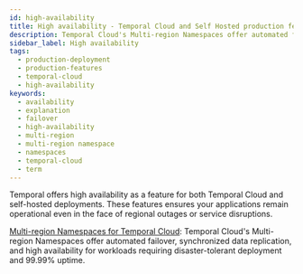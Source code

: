 ```yaml
---
id: high-availability
title: High availability - Temporal Cloud and Self Hosted production feature
description: Temporal Cloud's Multi-region Namespaces offer automated failover, synchronized data replication, and high availability for workloads requiring disaster-tolerant deployment and 99.99% uptime. Use Global Namespace for self-hosted. 
sidebar_label: High availability
tags:
  - production-deployment
  - production-features
  - temporal-cloud
  - high-availability
keywords:
  - availability
  - explanation
  - failover
  - high-availability
  - multi-region
  - multi-region namespace
  - namespaces
  - temporal-cloud
  - term
---
```


Temporal offers high availability as a feature for both Temporal Cloud and self-hosted deployments. These features ensures your applications remain operational even in the face of regional outages or service disruptions.

[Multi-region Namespaces for Temporal Cloud](/evaluate/development-production-features/multi-region-namespace): Temporal Cloud's Multi-region Namespaces offer automated failover, synchronized data replication, and high availability for workloads requiring disaster-tolerant deployment and 99.99% uptime.

<RelatedReadContainer>
    <RelatedReadItem path="/cloud/multi-region" text="Multi-region Namespaces for Temporal Cloud" archetype="encyclopedia" />
    <RelatedReadItem path="/namespaces#global-namespace" text="Global Namespace for self-hosted deployments" archetype="encyclopedia" />
    <RelatedReadItem path="/cloud/pricing" text="Multi-region Pricing" archetype="encyclopedia" />
    <RelatedReadItem path="/cloud/multi-region#routing" text="PrivateLink routing for Multi-region" archetype="encyclopedia" />
</RelatedReadContainer>
